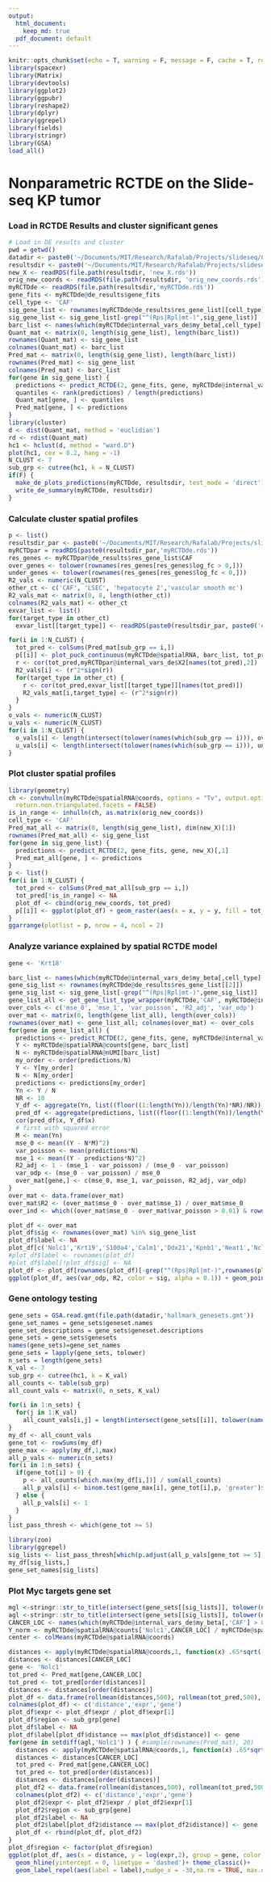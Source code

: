 ```yaml
---
output:  
  html_document:
    keep_md: true
  pdf_document: default
---
```


```r
knitr::opts_chunk$set(echo = T, warning = F, message = F, cache = T, results = 'hide')
library(spacexr)
library(Matrix)
library(devtools)
library(ggplot2)
library(ggpubr)
library(reshape2)
library(dplyr)
library(ggrepel)
library(fields)
library(stringr)
library(GSA)
load_all()
```

# Nonparametric RCTDE on the Slide-seq KP tumor

### Load in RCTDE Results and cluster significant genes

```r
# Load in DE results and cluster
pwd = getwd()
datadir <- paste0('~/Documents/MIT/Research/Rafalab/Projects/slideseq/Cell Demixing/ContentStructure/DEGLAM/data/tumor','/')
resultsdir <- paste0('~/Documents/MIT/Research/Rafalab/Projects/slideseq/Cell Demixing/ContentStructure/DEGLAM/results/ResultsTumorNonparam','/')
new_X <- readRDS(file.path(resultsdir, 'new_X.rds'))
orig_new_coords <- readRDS(file.path(resultsdir, 'orig_new_coords.rds'))
myRCTDde <- readRDS(file.path(resultsdir,'myRCTDde.rds'))
gene_fits <- myRCTDde@de_results$gene_fits
cell_type <- 'CAF'
sig_gene_list <- rownames(myRCTDde@de_results$res_gene_list[[cell_type]])
sig_gene_list <- sig_gene_list[-grep("^(Rps|Rpl|mt-)",sig_gene_list)]
barc_list <- names(which(myRCTDde@internal_vars_de$my_beta[,cell_type] > 0))
Quant_mat <- matrix(0, length(sig_gene_list), length(barc_list))
rownames(Quant_mat) <- sig_gene_list
colnames(Quant_mat) <- barc_list
Pred_mat <- matrix(0, length(sig_gene_list), length(barc_list))
rownames(Pred_mat) <- sig_gene_list
colnames(Pred_mat) <- barc_list
for(gene in sig_gene_list) {
  predictions <- predict_RCTDE(2, gene_fits, gene, myRCTDde@internal_vars_de$X2[barc_list,])[,1]
  quantiles <- rank(predictions) / length(predictions)
  Quant_mat[gene, ] <- quantiles
  Pred_mat[gene, ] <- predictions
}
library(cluster)    
d <- dist(Quant_mat, method = 'euclidian')
rd <- rdist(Quant_mat)
hc1 <- hclust(d, method = "ward.D")
plot(hc1, cex = 0.2, hang = -1)
N_CLUST <- 7
sub_grp <- cutree(hc1, k = N_CLUST)
if(F) {
  make_de_plots_predictions(myRCTDde, resultsdir, test_mode = 'direct')
  write_de_summary(myRCTDde, resultsdir)
}
```

### Calculate cluster spatial profiles

```r
p <- list()
resultsdir_par <- paste0('~/Documents/MIT/Research/Rafalab/Projects/slideseq/Cell Demixing/ContentStructure/DEGLAM/results/ResultsTumor','/')
myRCTDpar = readRDS(paste0(resultsdir_par,'myRCTDde.rds'))
res_genes <- myRCTDpar@de_results$res_gene_list$CAF
over_genes <- tolower(rownames(res_genes[res_genes$log_fc > 0,]))
under_genes <- tolower(rownames(res_genes[res_genes$log_fc < 0,]))
R2_vals <- numeric(N_CLUST)
other_ct <- c('CAF', 'LSEC', 'hepatocyte 2','vascular smooth mc')
R2_vals_mat <- matrix(0, 8, length(other_ct))
colnames(R2_vals_mat) <- other_ct
exvar_list <- list()
for(target_type in other_ct)
  exvar_list[[target_type]] <- readRDS(paste0(resultsdir_par, paste0('exvar',target_type,'.rds')))

for(i in 1:N_CLUST) {
  tot_pred <- colSums(Pred_mat[sub_grp == i,])
  p[[i]] <- plot_puck_continuous(myRCTDde@spatialRNA, barc_list, tot_pred, ylimit = c(0,quantile(tot_pred, 0.999))) + scale_colour_gradientn(colors = pals::brewer.blues(20)[2:20]) + ggtitle(paste("Cluster",i))
  r <- cor(tot_pred,myRCTDpar@internal_vars_de$X2[names(tot_pred),2])
  R2_vals[i] <- (r^2*sign(r))
  for(target_type in other_ct) {
    r <- cor(tot_pred,exvar_list[[target_type]][names(tot_pred)])
    R2_vals_mat[i,target_type] <- (r^2*sign(r))
  }
}
o_vals <- numeric(N_CLUST)
u_vals <- numeric(N_CLUST)
for(i in 1:N_CLUST) {
  o_vals[i] <- length(intersect(tolower(names(which(sub_grp == i))), over_genes))
  u_vals[i] <- length(intersect(tolower(names(which(sub_grp == i))), under_genes))
}
```

### Plot cluster spatial profiles

```r
library(geometry)
ch <- convhulln(myRCTDde@spatialRNA@coords, options = "Tv", output.options = NULL,
  return.non.triangulated.facets = FALSE)
is_in_range <- inhulln(ch, as.matrix(orig_new_coords))
cell_type <- 'CAF'
Pred_mat_all <- matrix(0, length(sig_gene_list), dim(new_X)[1])
rownames(Pred_mat_all) <- sig_gene_list
for(gene in sig_gene_list) {
  predictions <- predict_RCTDE(2, gene_fits, gene, new_X)[,1]
  Pred_mat_all[gene, ] <- predictions
}
p <- list()
for(i in 1:N_CLUST) {
  tot_pred <- colSums(Pred_mat_all[sub_grp == i,])
  tot_pred[!is_in_range] <- NA
  plot_df <- cbind(orig_new_coords, tot_pred)
  p[[i]] <- ggplot(plot_df) + geom_raster(aes(x = x, y = y, fill = tot_pred))+ scale_fill_gradientn(colors = pals::brewer.blues(20)[2:20], limits = c(min(tot_pred),max(tot_pred)), na.value="white") + ggtitle(paste("Cluster",i)) +  ggplot2::scale_shape_identity() + ggplot2::theme_classic() + ggplot2::scale_size_identity() + coord_fixed()
}
ggarrange(plotlist = p, nrow = 4, ncol = 2)
```

### Analyze variance explained by spatial RCTDE model

```r
gene <- 'Krt18'

barc_list <- names(which(myRCTDde@internal_vars_de$my_beta[,cell_type] > 0.999))
gene_sig_list <- rownames(myRCTDde@de_results$res_gene_list[[2]])
gene_sig_list <- sig_gene_list[-grep("^(Rps|Rpl|mt-)",gene_sig_list)]
gene_list_all <- get_gene_list_type_wrapper(myRCTDde,'CAF', myRCTDde@internal_vars_de$cell_types_present)
over_cols <- c('mse_0', 'mse_1', 'var_poisson', 'R2_adj', 'var_odp')
over_mat <- matrix(0, length(gene_list_all), length(over_cols))
rownames(over_mat) <- gene_list_all; colnames(over_mat) <- over_cols
for(gene in gene_list_all) {
  predictions <- predict_RCTDE(2, gene_fits, gene, myRCTDde@internal_vars_de$X2[barc_list,])[,1]
  Y <- myRCTDde@spatialRNA@counts[gene, barc_list]
  N <- myRCTDde@spatialRNA@nUMI[barc_list]
  my_order <- order(predictions/N)
  Y <- Y[my_order]
  N <- N[my_order]
  predictions <- predictions[my_order]
  Yn <- Y / N
  NR <- 10
  Y_df <- aggregate(Yn, list((floor((1:length(Yn))/length(Yn)*NR)/NR)),mean)[1:NR,]
  pred_df <- aggregate(predictions, list((floor((1:length(Yn))/length(Yn)*NR)/NR)),mean)[1:NR,]
  cor(pred_df$x, Y_df$x)
  # first with squared error
  M <- mean(Yn)
  mse_0 <- mean((Y - N*M)^2)
  var_poisson <- mean(predictions*N)
  mse_1 <- mean((Y - predictions*N)^2)
  R2_adj <- 1 - (mse_1 - var_poisson) / (mse_0 - var_poisson) 
  var_odp <- (mse_0 - var_poisson) / mse_0
  over_mat[gene,] <- c(mse_0, mse_1, var_poisson, R2_adj, var_odp)
}
over_mat <- data.frame(over_mat)
over_mat$R2 <- (over_mat$mse_0 - over_mat$mse_1) / over_mat$mse_0
over_ind <- which((over_mat$mse_0 - over_mat$var_poisson > 0.01) & rownames(over_mat) %in% sig_gene_list)
```

```r
plot_df <- over_mat
plot_df$sig <- rownames(over_mat) %in% sig_gene_list
plot_df$label <- NA
plot_df[c('Nolc1','Krt19','S100a4','Calm1','Ddx21','Kpnb1','Neat1','Ncl','Cmss1', 'Krt18', 'S100a10','S100a6','Myo10'),'label'] <- c('Nolc1','Krt19','S100a4','Calm1','Ddx21','Kpnb1','Neat1','Ncl','Cmss1','Krt18', 'S100a10','S100a6','Myo10')
#plot_df$label <- rownames(plot_df)
#plot_df$label[!plot_df$sig] <- NA
plot_df <- plot_df[rownames(plot_df)[-grep("^(Rps|Rpl|mt-)",rownames(plot_df))], ]
ggplot(plot_df, aes(var_odp, R2, color = sig, alpha = 0.1)) + geom_point() + geom_abline(intercept = 0, slope = 1) + theme_classic() + xlab('Proportion of variance not due to sampling noise') + ylab('Proportion of variance explained by RCTDE model') + geom_label_repel(aes(label = label, alpha = 0.1),nudge_x = 0.01,na.rm = TRUE, show.legend = F) + scale_color_manual(values = c("#D55E00", "#0072B2"), labels = c('Not signifcant', 'Significant'))
```

### Gene ontology testing

```r
gene_sets = GSA.read.gmt(file.path(datadir,'hallmark_genesets.gmt'))
gene_set_names = gene_sets$geneset.names
gene_set_descriptions = gene_sets$geneset.descriptions
gene_sets = gene_sets$genesets
names(gene_sets)=gene_set_names
gene_sets = lapply(gene_sets, tolower)
n_sets = length(gene_sets)
K_val <- 7
sub_grp <- cutree(hc1, k = K_val)
all_counts <- table(sub_grp)
all_count_vals <- matrix(0, n_sets, K_val)

for(i in 1:n_sets) {
  for(j in 1:K_val)
    all_count_vals[i,j] = length(intersect(gene_sets[[i]], tolower(names(which(sub_grp == j)))))
}
my_df <- all_count_vals
gene_tot <- rowSums(my_df)
gene_max <- apply(my_df,1,max)
all_p_vals <- numeric(n_sets)
for(i in 1:n_sets) {
  if(gene_tot[i] > 0) {
    p <- all_counts[which.max(my_df[i,])] / sum(all_counts)
    all_p_vals[i] <- binom.test(gene_max[i], gene_tot[i],p, 'greater')$p.value*length(all_counts)
  } else {
    all_p_vals[i] <- 1
  }
}
list_pass_thresh <- which(gene_tot >= 5)

library(zoo)
library(ggrepel)
sig_lists <- list_pass_thresh[which(p.adjust(all_p_vals[gene_tot >= 5], method = 'BH') < 0.05)]
my_df[sig_lists,]
gene_set_names[sig_lists]
```

### Plot Myc targets gene set

```r
mgl <-stringr::str_to_title(intersect(gene_sets[[sig_lists]], tolower(names(which(sub_grp == 6)))))
agl <-stringr::str_to_title(intersect(gene_sets[[sig_lists]], tolower(names(sub_grp))))
CANCER_LOC <- names(which(myRCTDde@internal_vars_de$my_beta[,'CAF'] > 0.999))
Y_norm <- myRCTDde@spatialRNA@counts['Nolc1',CANCER_LOC] / myRCTDde@spatialRNA@nUMI[CANCER_LOC]
center <- colMeans(myRCTDde@spatialRNA@coords)

distances <- apply(myRCTDde@spatialRNA@coords,1, function(x) .65*sqrt((x[1] - center[1])^2 + (x[2] - center[2])^2))
distances <- distances[CANCER_LOC]
gene <- 'Nolc1'
tot_pred <- Pred_mat[gene,CANCER_LOC]
tot_pred <- tot_pred[order(distances)]
distances <- distances[order(distances)]
plot_df <- data.frame(rollmean(distances,500), rollmean(tot_pred,500), gene)
colnames(plot_df) <- c('distance','expr','gene')
plot_df$expr <- plot_df$expr / plot_df$expr[1]
plot_df$region <- sub_grp[gene]
plot_df$label <- NA
plot_df$label[plot_df$distance == max(plot_df$distance)] <- gene
for(gene in setdiff(agl,'Nolc1') ) { #sample(rownames(Pred_mat), 20)
  distances <- apply(myRCTDde@spatialRNA@coords,1, function(x) .65*sqrt((x[1] - center[1])^2 + (x[2] - center[2])^2))
  distances <- distances[CANCER_LOC]
  tot_pred <- Pred_mat[gene,CANCER_LOC]
  tot_pred <- tot_pred[order(distances)]
  distances <- distances[order(distances)]
  plot_df2 <- data.frame(rollmean(distances,500), rollmean(tot_pred,500), gene)
  colnames(plot_df2) <- c('distance','expr','gene')
  plot_df2$expr <- plot_df2$expr / plot_df2$expr[1]
  plot_df2$region <- sub_grp[gene]
  plot_df2$label <- NA
  plot_df2$label[plot_df2$distance == max(plot_df2$distance)] <- gene
  plot_df <- rbind(plot_df, plot_df2)
}
plot_df$region <- factor(plot_df$region)
ggplot(plot_df, aes(x = distance, y = log(expr,2), group = gene, color = region)) + geom_line() +
  geom_hline(yintercept = 0, linetype = 'dashed')+ theme_classic()+
  geom_label_repel(aes(label = label),nudge_x = -30,na.rm = TRUE, max.overlaps = 100000, show.legend = F) + ylab('Log ratio of expression to expression at center') + xlab('Distance from center') + scale_color_manual("Cluster",values = c("#D55E00", "#009E73", "#0072B2","#CC79A7", "#000000")) 
```
